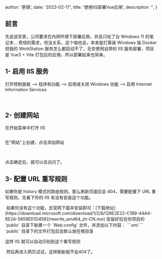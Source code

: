 
  author: '荼锦',
  date: '2023-02-17',
  title: '使用IIS部署Vue应用',
  description: '',
}


## 前言

先说说背景，公司要求在内网环境下部署应用，并且只给了台 Windows 11 的笔记本... 奇怪的需求，但没关系，这个咱也会。本来是打算装 Windows 版 Docker 但我的 WorkStation 服务怎么都启动不了，无奈使用自带的 IIS 服务部署，项目是 Vue3 + Vite 打包后的应用，所以部署起来也简单。

## 1- 启用 IIS 服务

打开控制面板 --> 程序和功能 --> 启用或关闭 Windows 功能 --> 启用 Internet Information Services

<Image src={image1} alt="" />
<Image src={image2} alt="" />

## 2- 创建网站

在开始菜单中打开 IIS

<Image src={image3} alt="" />

在"网站"上右键，点击添加网站

<Image src={image4} alt="" />
<Image src={image5} alt="" />

点击确定后，就可以去访问了。

## 3- 配置 URL 重写规则

如果你是 history 模式的路由规则，那么刷新页面后会 404，需要配置下 URL 重写规则，先看下你的 IIS 有没有安装这个功能。

<Image src={image6} alt="" />
如果你没有这个功能，去官网下载并安装即可：[下载地址](https://download.microsoft.com/download/1/2/8/128E2E22-C1B9-44A4-BE2A-5859ED1D4592/rewrite_amd64_zh-CN.msi)
安装好后在你项目的 `public` 目录下新建一个 `Web.config` 文件，并添加以下内容： ```xml
<configuration>
  <system.webServer>
    <rewrite>
      <rules>
        <rule name="Vue Router" stopProcessing="true">
          <match url=".*" />
          <conditions logicalGrouping="MatchAll">
            <add input="{REQUEST_FILENAME}" matchType="IsFile" negate="true" />
            <add
              input="{REQUEST_FILENAME}"
              matchType="IsDirectory"
              negate="true"
            />
          </conditions>
          <action type="Rewrite" url="/" />
        </rule>
      </rules>
    </rewrite>
  </system.webServer>
</configuration>
``` `public` 目录下的文件打包后会默认放在根目录

<Image src={image7} alt="" />

这样 IIS 就可以自动识别到这个重写规则

<Image src={image8} alt="" />
然后再进入网页试试，这样刷新就不会404了。
